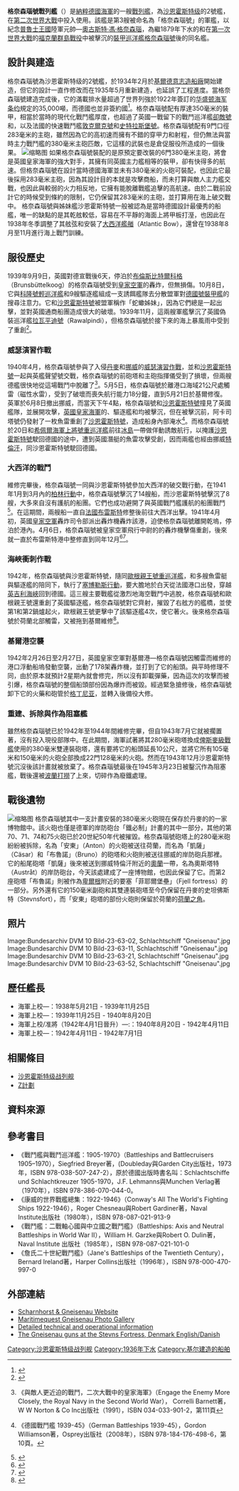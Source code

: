 {{軍艦模板
|名稱= 格奈森瑙號 [[File:War_ensign_of_Germany_(1938-1945).svg|30px]]<br /><small>{{lang|de|Gneisenau}}</small>
|名稱2= 
|圖片= [[File:Bundesarchiv_DVM_10_Bild-23-63-01,_Schlachtschiff_"Gneisenau".jpg|300px]]
|照片說明= [[File:Gneisenau1942.png|300px]]
|圖片2= <!-- 檔案不存在 格奈森瑙號（1942年的樣式） -->
|照片說明2= 
|艦種= [[战列舰|战列舰]]
|艦級= [[沙恩霍斯特级战列舰|沙恩霍斯特级]]（2號艦）
|製造= [[基爾|基爾]]的[[德意志造船廠|德意志造船廠]]
|動工= 1935年5月6日
|下水= 1936年12月8日
|服役= 1938年5月21日
|退役= 1942年7月
|結局= 1945年3月23日被鑿沉作為阻塞艦
|除籍= 沒有資料 
|基準= 31,500噸
|滿載= 38,900噸
|長度= 235米<br />226米（水線）
|闊度= 30米
|吃水= 9.69米（37,303噸）
|航速= 33節（極速）
|引擎= 日耳曼尼亞式[[蒸汽渦輪發動機|蒸汽渦輪發動機]]（3座）<br />3軸推進
|出力= 125,000匹馬力（普通狀態）<br />160,050匹馬力（最大負荷狀態）
|續航= 	8,400浬（19節）
|乘員= 1,669人（56名軍官、1613名士兵）
|裝甲= 主裝甲帶350毫米<br />甲板最厚95毫米
|艦載機= 3架[[Ar_196水上侦察机|Ar 196水上侦察机]]<br />設有1台彈射器
|裝備= 	3座三連裝283毫米/L54.5 SK C/34主炮<ref name=WNGER11skc34>[http://www.navweaps.com/Weapons/WNGER_11-545_skc34.htm 28 cm C/34 gun.] {{Wayback|url=http://www.navweaps.com/Weapons/WNGER_11-545_skc34.htm |date=20090323141332 }}，同所有的德國283毫米火砲，實際孔徑為283毫米。</ref><br />12門單管/雙聯裝150毫米SK C/28副炮<ref name=WNGER59skc28>{{Cite web |url=http://www.navweaps.com/Weapons/WNGER_59-55_skc28.htm |title=15 cm/55 (5.9") SK C/28. |access-date=2010-04-11 |archive-date=2009-07-21 |archive-url=https://www.webcitation.org/5iQI9vKG1?url=http://www.navweaps.com/Weapons/WNGER_59-55_skc28.htm |dead-url=no }}</ref><br />7座雙聯裝105毫米/L65 SK C/33高炮<ref name=WNGER41skc33>{{Cite web |url=http://www.navweaps.com/Weapons/WNGER_41-65_skc33.htm |title=10.5 cm/65 (4.1") SK C/33. |access-date=2010-04-11 |archive-date=2016-06-16 |archive-url=https://web.archive.org/web/20160616110229/http://www.navweaps.com/Weapons/WNGER_41-65_skc33.htm |dead-url=no }}</ref><br />16門37毫米SK C/30高炮<ref name=WNGER37mmskc30>{{Cite web |url=http://www.navweaps.com/Weapons/WNGER_37mm-83_skc30.htm |title=3.7 cm/L83 (1.5") SK C/30. |access-date=2010-04-11 |archive-date=2009-02-24 |archive-url=https://web.archive.org/web/20090224204157/http://navweaps.com/Weapons/WNGER_37mm-83_skc30.htm |dead-url=no }}</ref><br />10門20毫米C/30或C/38高炮<ref name=WNGER20c30>{{Cite web |url=http://www.navweaps.com/Weapons/WNGER_20mm-65_c30.htm |title=2 cm/65 (0.79") C/30 and 2 cm/65 (0.79") C/38 AA MG. |access-date=2010-04-11 |archive-date=2009-03-03 |archive-url=https://web.archive.org/web/20090303200935/http://navweaps.com/Weapons/WNGER_20mm-65_c30.htm |dead-url=no }}</ref><br />2座3連裝533毫米魚雷發射管<br />80公分波長[[雷達|雷達]]<ref name="proceedings">{{en}}《艦載雷達》（Shipborne Radar）皇家海軍上校 Donald Macintyre著，Naval Institute出版社（1967年11月），第77頁。</ref>
}}
'''格奈森瑙號戰列艦'''（{{lang-de|Gneisenau}}）是[[納粹德國海軍|納粹德國海軍]]的一艘[[戰列艦|戰列艦]]，為[[沙恩霍斯特级战列舰|沙恩霍斯特级]]的2號艦，在[[第二次世界大戰|第二次世界大戰]]中投入使用。該艦是第3艘被命名為「格奈森瑙號」的軍艦，以紀念[[普魯士王國|普魯士王國]]陸軍元帥—[[奧古斯特·馮·格奈森瑙|奧古斯特·馮·格奈森瑙]]，為繼1879年下水的{{Link-en|格奈森瑙號戰艦 (1879)|SMS Gneisenau (1879)|格奈森瑙號}}和在[[第一次世界大戰|第一次世界大戰]]的[[福克蘭群島戰役|福克蘭群島戰役]]中被擊沉的[[裝甲巡洋艦|裝甲巡洋艦]][[格奈森瑙號戰艦|格奈森瑙號]]後的同名艦。

== 設計與建造 ==
{{main|沙恩霍斯特级战列舰}}
格奈森瑙號為沙恩霍斯特级的2號艦，於1934年2月於[[基爾|基爾]][[德意志造船廠|德意志造船廠]]開始建造，但它的設計一直作修改而在1935年5月重新建造，也延誤了工程進度。當格奈森瑙號建造完成後，它的滿載排水量超過了世界列強於1922年簽訂的[[华盛顿海军条约|华盛顿海军条约]]規定的35,000噸，而德國也並非簽約國<ref>{{en}}{{cite web |url= http://www.scharnhorst-class.dk/technicallayout/generaldetails.html |title= 沙恩霍斯特號和格奈森瑙號 - 設計技術細則 |publisher= scharnhorst-class.dk |accessdate= 2010-04-09 |archive-date= 2011-05-14 |archive-url= https://web.archive.org/web/20110514185812/http://www.scharnhorst-class.dk/technicallayout/generaldetails.html |dead-url= no }}</ref>。格奈森瑙號配有厚達350毫米的裝甲，相當於當時的現代化戰鬥艦厚度，也超過了英國一戰留下的戰鬥巡洋艦[[卻敵號|卻敵號]]和{{Link-en|聲望號|HMS Renown (1916)}}，以及法國的快速戰鬥艦[[敦克爾克號戰艦|敦克爾克號]]和[[史特拉斯堡號戰艦|史特拉斯堡號]]。格奈森瑙號配有9門口徑283毫米的主砲，雖然因為它的高初速而擁有不錯的穿甲力和射程，但仍無法與當時主力戰鬥艦的380毫米主砲匹敵，它這樣的武裝也是倉促服役所造成的一個後果。
[[File:Bundesarchiv_DVM_10_Bild-23-63-37,_Schlachtschiff_"Gneisenau".jpg|缩略图]]
如果格奈森瑙號裝配的是原預定要改裝的6門380毫米主砲，將會是英國皇家海軍的強大對手，其擁有同英國主力艦相等的裝甲，卻有快得多的航速。但格奈森瑙號在設計當時德國海軍並未有380毫米的火砲可裝配，也因此它最後採用283毫米主砲，因為其設計目的本就是攻擊商船，而未打算與敵人主力艦交戰，也因此與較弱的火力相反地，它擁有能脫離戰艦追擊的高航速。由於二戰前設計它的時候受到條約的限制，它仍保留其283毫米的主砲，並打算用在海上破交戰中。
格奈森瑙號與姊妹艦沙恩霍斯特號一般被認為是當時德國設計最優秀的船艦，唯一的缺點的是其乾舷較低，容易在不平靜的海面上將甲板打溼，也因此在1938年冬季調整了其舷弦和安裝了[[大西洋艦艏|大西洋艦艏]]（Atlantic Bow），還曾在1938年8月至11月進行海上戰鬥訓練。

== 服役歷史 ==
1939年9月9日，英國對德宣戰後6天，停泊於[[布倫斯比特爾科格|布倫斯比特爾科格]]（Brunsbüttelkoog）的格奈森瑙號受到[[皇家空軍|皇家空軍]]的轟炸，但無損傷。10月8日，它與[[科隆號輕巡洋艦|科隆號輕巡洋艦]]和9艘驅逐艦組成一支誘餌艦隊去分散盟軍對[[德國號裝甲艦|德國號裝甲艦]]的搜尋注意力。它和[[沙恩霍斯特號戰鬥巡洋艦|沙恩霍斯特號]]被盟軍稱作「蛇蠍姊妹」，因為它們總是一起出擊，並對英國通商船團造成很大的破壞。1939年11月，這兩艘軍艦擊沉了英國偽裝巡洋艦[[拉瓦平迪號|拉瓦平迪號]]（Rawalpindi），但格奈森瑙號於接下來的海上暴風雨中受到了重創<ref>{{en}}{{cite web|url= http://www.scharnhorst-class.dk/gneisenau/gneiseoperationhist.html|title= 格奈森瑙號作戰歷史：北方海域的巡弋|publisher= scharnhorst-class.dk|accessdate= 2010-04-09|archive-date= 2011-05-14|archive-url= https://web.archive.org/web/20110514194027/http://www.scharnhorst-class.dk/gneisenau/gneiseoperationhist.html|dead-url= no}}</ref>。
=== 威瑟演習作戰 ===
1940年4月，格奈森瑙號參與了入侵[[丹麥|丹麥]]和[[挪威|挪威]]的[[威瑟演習作戰|威瑟演習作戰]]，並和[[沙恩霍斯特號戰鬥巡洋艦|沙恩霍斯特號]]一起與英艦聲望號交戰，格奈森瑙號的前砲塔和主砲指揮儀受到了損壞，但兩艘德艦很快地從這場戰鬥中脫離了<ref>{{en}}《與敵人更近迫的戰鬥，二次大戰中的皇家海軍》（Engage the Enemy More Closely, the Royal Navy in the Second World War）， Correlli Barnett著，W W Norton & Co Inc出版社（1991），ISBN 034-033-901-2，第111頁</ref>。5月5日，格奈森瑙號於離港口海域21公尺處觸雷（磁性水雷），受到了破壞而喪失航行能力18分鐘，直到5月21日於基爾修復。英軍於6月8日撤出挪威，而當天下午4點，格奈森瑙號和[[沙恩霍斯特號戰艦|沙恩霍斯特號]]撞見了英國艦隊，並展開攻擊，[[英國皇家海軍|英國皇家海軍]]的{{Link-en|光榮號航空母艦|HMS Glorious}}、驅逐艦{{Link-en|阿卡司塔號|HMS Acasta (H09)}}和{{Link-en|熱情號|HMS Ardent (H41)}}均被擊沉，但在被擊沉前，阿卡司塔號仍發射了一枚魚雷重創了[[沙恩霍斯特號戰鬥巡洋艦|沙恩霍斯特號]]，造成船身內部淹水<ref>{{en}}《德國戰鬥艦 1939-45》（German Battleships 1939-45），Gordon Williamson著，Osprey出版社（2008年），ISBN 978-184-176-498-6，第10頁。</ref>。而格奈森瑙號於20日和[[希佩爾海軍上將號重巡洋艦|希佩爾海軍上將號重巡洋艦]]前往[[冰島|冰島]]一帶做佯動誘敵航行，以掩護[[沙恩霍斯特號戰艦|沙恩霍斯特號]]駛回德國的途中，遭到英國潛艇{{Link-en|克萊特號|HMS Clyde (N12)}}的魚雷攻擊受創，因而兩艦也經由挪威[[特隆赫姆|特倫汗]]，同沙恩霍斯特號駛回德國。

=== 大西洋的戰鬥 ===
{{main|柏林行動}}
維修完畢後，格奈森瑙號一同與沙恩霍斯特號參加大西洋的破交戰行動，在1941年1月到3月內的[[柏林行動|柏林行動]]中，格奈森瑙號擊沉了14艘船，而沙恩霍斯特號擊沉了8艘，大多來自沒有護航的船團。它們也成功避開了與英國戰鬥艦護航的船團戰鬥<ref>{{en}}{{cite web |url= http://www.scharnhorst-class.dk/scharnhorst/history/scharnnorthernpatrolattack.html |title= 格奈森瑙號作戰歷史：北方海域的巡弋 |publisher= scharnhorst-class.dk |accessdate= 2010-04-09 |archive-url= https://web.archive.org/web/20110927042419/http://www.scharnhorst-class.dk/scharnhorst/history/scharnnorthernpatrolattack.html |archive-date= 2011-09-27 |dead-url= yes }}</ref>。在這期間，兩艘船一直自[[法國|法國]][[布雷斯特|布雷斯特]]修整後前往大西洋出擊。1941年4月初，英國[[皇家空軍|皇家空軍]]轟炸司令部派出轟炸機轟炸該港，迫使格奈森瑙號離開乾塢，停泊於港內。4月6日，格奈森瑙號被皇家空軍飛行中尉的{{Link-en|康乃斯·坎貝爾|Kenneth Campbell}}的轟炸機擊傷重創，後來就一直於布雷斯特港中整修直到同年12月<ref>{{en}}{{cite web |url= http://www.scharnhorst-class.dk/scharnhorst/history/scharnbrest.html |title= 於法國布雷斯特的格奈森瑙號和沙恩霍斯特號（1941年3月22日—1942年2月11日） |publisher= scharnhorst-class.dk |accessdate= 2010-04-09 |archive-date= 2009年2月15日 |archive-url= https://web.archive.org/web/20090215034800/http://scharnhorst-class.dk/scharnhorst/history/scharnbrest.html |dead-url= no }}</ref><ref>{{en}}{{cite web|url= http://www.scharnhorst-class.dk/gneisenau/gallery/gallgneisebrest.html|title= 法國布雷斯特的格奈森瑙號|publisher= scharnhorst-class.dk|accessdate= 2010-04-09|archive-date= 2011-03-21|archive-url= https://web.archive.org/web/20110321152546/http://www.scharnhorst-class.dk/gneisenau/gallery/gallgneisebrest.html|dead-url= no}}</ref>。
=== 海峽衝刺作戰 ===
{{main|海峽衝刺作戰}}
1942年，格奈森瑙號與沙恩霍斯特號，隨同[[歐根親王號重巡洋艦|歐根親王號重巡洋艦]]，和多艘魚雷艇與驅逐艦的陪同下，執行了[[塞博勒斯行動|塞博勒斯行動]]，要大膽地於白天從法國港口出發，穿越[[英吉利海峽|英吉利海峽]]回到德國。這三艘主要戰艦從激烈地海空戰鬥中逃脫，格奈森瑙號和歐根親王號還重創了英國驅逐艦{{Link-en|烏斯特號驅逐艦|HMS Worcester|烏斯特號}}，格奈森瑙號對它齊射，摧毀了右舷方的艦橋，並使第1和第2鍋爐起火，歐根親王號更擊中了該驅逐艦4次，使它著火。後來格奈森瑙號於荷蘭北部觸雷，又被拖到基爾維修<ref>{{en}}{{cite web |url= http://www.scharnhorst-class.dk/gneisenau/gneiseoperationhist.html |title= 格奈森瑙號作戰歷史 |publisher= scharnhorst-class.dk |accessdate= 2010-04-09 |archive-date= 2011-05-14 |archive-url= https://web.archive.org/web/20110514194027/http://www.scharnhorst-class.dk/gneisenau/gneiseoperationhist.html |dead-url= no }}</ref>。
=== 基爾港空襲 ===
1942年2月26日至2月27日，英國皇家空軍對基爾港—格奈森瑙號因觸雷而維修的港口浮動船塢發動空襲，出動了178架轟炸機，並打到了它的船頭。與平時修理不同，由於原本就預計2星期內就會修完，所以沒有卸載彈藥，因為這次的攻擊而被引爆，格奈森瑙號的整個船頭部份因為爆炸而被毀。經過緊急搶修後，格奈森瑙號卸下它的火藥和砲管於[[格丁尼亚|格丁尼亚]]，並轉入後備役大修。
=== 重建、拆除與作為阻塞艦 ===
雖然格奈森瑙號已於1942年至1944年間維修完畢，但自1943年7月它就被擱置著，沒有投入現役部隊中。在此期間，海軍試著將其280毫米砲塔換成[[俾斯麥級戰艦|俾斯麥級戰艦]]使用的380毫米雙連裝砲塔，還有要將它的船頭延長10公尺，並將它所有105毫米和150毫米的火砲全部換成22門128毫米的火砲。然而在1943年12月沙恩霍斯特號沉沒後該計畫就被放棄了。格奈森瑙號最後在1945年3月23日被鑿沉作為阻塞艦，戰後還被[[波蘭|波蘭]][[打撈|打撈]]了上來，切碎作為廢鐵處理。

== 戰後遺物 ==
[[File:Gneisenau-1.jpg|缩略图]]
格奈森瑙號其中一支計畫安裝的380毫米火砲現在保存於丹麥的{{Link-en|漢斯索勒姆|Hanstholm}}的一家博物館中。該火砲也僅是德軍的岸防砲台「鐵必制」計畫的其中一部分，其他的第70、71、74和75火砲已於20世紀50年代被摧毀。格奈森瑙號砲塔上的280毫米砲紛紛被拆除，名為「安東」（Anton）的火砲被送往荷蘭，而名為「凱薩」（Cäsar）和「布魯諾」（Bruno）的砲塔和火砲則被送往挪威的岸防砲兵那裡。它的船尾砲塔「凱薩」後來被送到挪威特倫汗附近的[[奧蘭|奧蘭]]一帶，名為奧斯塔特（Austråt）的岸防砲台，今天該處建成了一座博物館，也因此保留了它。而第2座砲塔「布魯諾」則被作為[[卑爾根|卑爾根]]附近的要塞「菲耶爾堡壘」（Fjell fortress）的一部分。另外還有它的150毫米副砲和其雙連裝砲塔至今仍保留在丹麥的史坦佛斯特（Stevnsfort），而「安東」砲塔的部份火砲則保留於荷蘭的[[荷蘭之角|荷蘭之角]]。
== 照片 ==
<gallery>
Image:Bundesarchiv DVM 10 Bild-23-63-02, Schlachtschiff "Gneisenau".jpg
Image:Bundesarchiv DVM 10 Bild-23-63-11, Schlachtschiff "Gneisenau".jpg
Image:Bundesarchiv DVM 10 Bild-23-63-21, Schlachtschiff "Gneisenau".jpg
Image:Bundesarchiv DVM 10 Bild-23-63-52, Schlachtschiff "Gneisenau".jpg
</gallery>
== 歷任艦長 ==
* 海軍上校—{{Link-de|艾里希·佛斯特|Erich Forste}}：1938年5月21日 - 1939年11月25日
* 海軍上校—{{Link-de|哈拉德·涅茲班特|Harald Netzbandt}}：1939年11月25日 - 1940年8月20日
* 海軍上校/准將（1942年4月1日晉升）—{{Link-de|奧托·菲恩|Otto Fein}}:：1940年8月20日 - 1942年4月11日
* 海軍上校—{{Link-de|魯道夫·彼得司|Rudolf Peters}}：1942年4月11日 - 1942年7月1日

== 相關條目 ==
{{海軍}}
* [[沙恩霍斯特级战列舰|沙恩霍斯特级战列舰]]
* [[Z計劃|Z計劃]]

== 資料來源 ==
{{reflist}}
== 參考書目 ==
{{refbegin}}
* 《戰鬥艦與戰鬥巡洋艦：1905-1970》（Battleships and Battlecruisers 1905–1970），Siegfried Breyer著，(Doubleday與Garden City出版社，1973年，ISBN 978-038-507-247-2），原於德國出版時書名叫：Schlachtschiffe und Schlachtkreuzer 1905-1970，J.F. Lehmanns與Munchen Verlag著（1970年），ISBN 978-386-070-044-0。
* 《康威的世界戰艦總集：1922-1946》（Conway's All The World's Fighting Ships 1922-1946），Roger Chesneau與Robert Gardiner著，Naval Institute出版社（1980年），ISBN 978-087-021-913-9
* 《戰鬥艦：二戰軸心國與中立國之戰鬥艦》（Battleships: Axis and Neutral Battleships in World War II），William H. Garzke與Robert O. Dulin著，Naval Institute 出版社（1985年），ISBN 978-087-021-101-0
* 《詹氏二十世紀戰鬥艦》（Jane's Battleships of the Twentieth Century），Bernard Ireland著，Harper Collins出版社（1996年），ISBN 978-000-470-997-0
{{refend}}

== 外部連結 ==
{{Commons|Gneisenau}}
{{refbegin}}
* [http://www.scharnhorst-class.dk/index.html Scharnhorst & Gneisenau Website] {{Wayback|url=http://www.scharnhorst-class.dk/index.html |date=20100803073310 }}
* [http://www.maritimequest.com/warship_directory/germany/battleships/gneisenau/gneisenau_page_1.htm Maritimequest Gneisenau Photo Gallery] {{Wayback|url=http://www.maritimequest.com/warship_directory/germany/battleships/gneisenau/gneisenau_page_1.htm |date=20200612091120 }}
* [http://www.german-navy.de/kriegsmarine/ships/battleships/gneisenau/history.html Detailed technical and operational information] {{Wayback|url=http://www.german-navy.de/kriegsmarine/ships/battleships/gneisenau/history.html |date=20200124102249 }}
* [http://www.fortress-scandinavia.dk The Gneisenau guns at the Stevns Fortress, Denmark English/Danish] {{Wayback|url=http://www.fortress-scandinavia.dk/ |date=20170517135650 }}
{{refend}}

{{沙恩霍斯特级战列巡洋舰}}
{{德國戰列艦}}{{德國戰鬥巡洋艦}}

{{DEFAULTSORT:Gneisenau}}
[[Category:沙恩霍斯特级战列舰|Category:沙恩霍斯特级战列舰]]
[[Category:1936年下水|Category:1936年下水]]
[[Category:基尔建造的船舶|Category:基尔建造的船舶]]